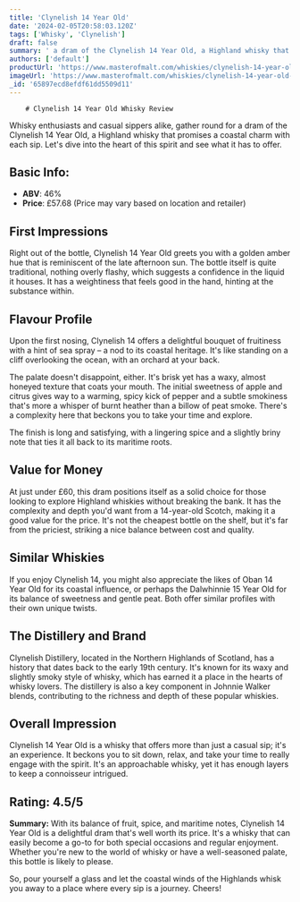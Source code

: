 ```yaml
---
title: 'Clynelish 14 Year Old'
date: '2024-02-05T20:58:03.120Z'
tags: ['Whisky', 'Clynelish']
draft: false
summary: ' a dram of the Clynelish 14 Year Old, a Highland whisky that promises a coastal charm with each sip. Let s dive into the heart of ...'
authors: ['default']
productUrl: 'https://www.masterofmalt.com/whiskies/clynelish-14-year-old-whisky/'
imageUrl: 'https://www.masterofmalt.com/whiskies/clynelish-14-year-old-whisky.jpg'
_id: '65897ecd8efdf61dd5509d11'
---
```


        # Clynelish 14 Year Old Whisky Review

Whisky enthusiasts and casual sippers alike, gather round for a dram of the Clynelish 14 Year Old, a Highland whisky that promises a coastal charm with each sip. Let's dive into the heart of this spirit and see what it has to offer.

## Basic Info:

- **ABV**: 46%
- **Price**: £57.68 (Price may vary based on location and retailer)

## First Impressions

Right out of the bottle, Clynelish 14 Year Old greets you with a golden amber hue that is reminiscent of the late afternoon sun. The bottle itself is quite traditional, nothing overly flashy, which suggests a confidence in the liquid it houses. It has a weightiness that feels good in the hand, hinting at the substance within.

## Flavour Profile

Upon the first nosing, Clynelish 14 offers a delightful bouquet of fruitiness with a hint of sea spray – a nod to its coastal heritage. It's like standing on a cliff overlooking the ocean, with an orchard at your back.

The palate doesn't disappoint, either. It's brisk yet has a waxy, almost honeyed texture that coats your mouth. The initial sweetness of apple and citrus gives way to a warming, spicy kick of pepper and a subtle smokiness that's more a whisper of burnt heather than a billow of peat smoke. There's a complexity here that beckons you to take your time and explore.

The finish is long and satisfying, with a lingering spice and a slightly briny note that ties it all back to its maritime roots.

## Value for Money

At just under £60, this dram positions itself as a solid choice for those looking to explore Highland whiskies without breaking the bank. It has the complexity and depth you'd want from a 14-year-old Scotch, making it a good value for the price. It's not the cheapest bottle on the shelf, but it's far from the priciest, striking a nice balance between cost and quality.

## Similar Whiskies

If you enjoy Clynelish 14, you might also appreciate the likes of Oban 14 Year Old for its coastal influence, or perhaps the Dalwhinnie 15 Year Old for its balance of sweetness and gentle peat. Both offer similar profiles with their own unique twists.

## The Distillery and Brand

Clynelish Distillery, located in the Northern Highlands of Scotland, has a history that dates back to the early 19th century. It's known for its waxy and slightly smoky style of whisky, which has earned it a place in the hearts of whisky lovers. The distillery is also a key component in Johnnie Walker blends, contributing to the richness and depth of these popular whiskies.

## Overall Impression

Clynelish 14 Year Old is a whisky that offers more than just a casual sip; it's an experience. It beckons you to sit down, relax, and take your time to really engage with the spirit. It's an approachable whisky, yet it has enough layers to keep a connoisseur intrigued.

## Rating: 4.5/5

**Summary:** With its balance of fruit, spice, and maritime notes, Clynelish 14 Year Old is a delightful dram that's well worth its price. It's a whisky that can easily become a go-to for both special occasions and regular enjoyment. Whether you're new to the world of whisky or have a well-seasoned palate, this bottle is likely to please.

So, pour yourself a glass and let the coastal winds of the Highlands whisk you away to a place where every sip is a journey. Cheers!
